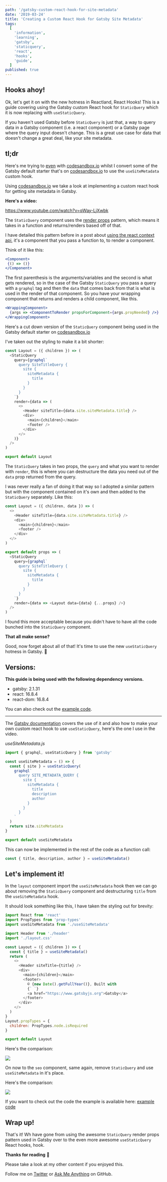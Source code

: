 ```yaml
---
path: '/gatsby-custom-react-hook-for-site-metadata'
date: '2019-03-24'
title: 'Creating a Custom React Hook for Gatsby Site Metadata'
tags:
  [
    'information',
    'learning',
    'gatsby',
    'staticquery',
    'react',
    'hooks',
    'guide',
  ]
published: true
---
```


## Hooks ahoy!

Ok, let's get it on with the new hotness in Reactland, React Hooks!
This is a guide covering using the Gatsby custom React hook for
`StaticQuery` which it is now replacing with `useStaticQuery`.

If you haven't used Gatsby before `StaticQuery` is just that, a way to
query data in a Gatsby component (i.e. a react component) or a Gatsby
page where the query input doesn't change. This is a great use case
for data that doesn't change a great deal, like your site metadata.

## tl;dr

Here's me trying to [even] with [codesandbox.io] whilst I convert some
of the Gatsby default starter that's on [codesandbox.io] to use the
`useSiteMetadata` custom hook.

Using [codesandbox.io] we take a look at implementing a custom react
hook for getting site metadata in Gatsby.

**Here's a video:**

https://www.youtube.com/watch?v=qWay-LjXwbk

The `StaticQuery` component uses the [render props] pattern, which
means it takes in a function and returns/renders based off of that.

I have detailed this pattern before in a post about [using the react
context api], it's a component that you pass a function to, to render
a component.

Think of it like this:

```jsx
<Component>
 {() => ()}
</Component>
```

The first parenthesis is the arguments/variables and the second is
what gets rendered, so in the case of the Gatsby `StaticQuery` you
pass a query with a `graphql` tag and then the `data` that comes back
from that is what is used in the render of that component. So you have
your wrapping component that returns and renders a child component,
like this.

```jsx
<WrappingComponent>
  {args => <ComponentToRender propsForComponent={args.propNeeded} />}
</WrappingComponent>
```

Here's a cut down version of the `StaticQuery` component being used in
the Gatsby default starter on [codesandbox.io]

I've taken out the styling to make it a bit shorter:

```js
const Layout = ({ children }) => (
  <StaticQuery
    query={graphql`
      query SiteTitleQuery {
        site {
          siteMetadata {
            title
          }
        }
      }
    `}
    render={data => (
      <>
        <Header siteTitle={data.site.siteMetadata.title} />
        <div>
          <main>{children}</main>
          <footer />
        </div>
      </>
    )}
  />
)

export default Layout
```

The `StaticQuery` takes in two props, the `query` and what you want to
render with `render`, this is where you can destructure the data you
need out of the `data` prop returned from the query.

I was never really a fan of doing it that way so I adopted a similar
pattern but with the component contained on it's own and then added to
the `StaticQuery` separately. Like this:

```js
const Layout = ({ children, data }) => (
  <>
    <Header siteTitle={data.site.siteMetadata.title} />
    <div>
      <main>{children}</main>
      <footer />
    </div>
  </>
)

export default props => (
  <StaticQuery
    query={graphql`
      query SiteTitleQuery {
        site {
          siteMetadata {
            title
          }
        }
      }
    `}
    render={data => <Layout data={data} {...props} />}
  />
)
```

I found this more acceptable because you didn't have to have all the
code bunched into the `StaticQuery` component.

**That all make sense?**

Good, now forget about all of that! It's time to use the new
`useStaticQuery` hotness in Gatsby. 💪

## Versions:

**This guide is being used with the following dependency versions.**

- gatsby: 2.1.31
- react: 16.8.4
- react-dom: 16.8.4

You can also check out the [example code].

---

The [Gatsby documentation] covers the use of it and also how to make
your own custom react hook to use `useStaticQuery`, here's the one I
use in the video.

_useSiteMetadata.js_

```js
import { graphql, useStaticQuery } from 'gatsby'

const useSiteMetadata = () => {
  const { site } = useStaticQuery(
    graphql`
      query SITE_METADATA_QUERY {
        site {
          siteMetadata {
            title
            description
            author
          }
        }
      }
    `
  )
  return site.siteMetadata
}

export default useSiteMetadata
```

This can now be implemented in the rest of the code as a function
call:

```js
const { title, description, author } = useSiteMetadata()
```

## Let's implement it!

In the `layout` component import the `useSiteMetadata` hook then we
can go about removing the `StaticQuery` component and destructuring
`title` from the `useSiteMetadata` hook.

It should look something like this, I have taken the styling out for
brevity:

```js
import React from 'react'
import PropTypes from 'prop-types'
import useSiteMetadata from './useSiteMetadata'

import Header from './header'
import './layout.css'

const Layout = ({ children }) => {
  const { title } = useSiteMetadata()
  return (
    <>
      <Header siteTitle={title} />
      <div>
        <main>{children}</main>
        <footer>
          © {new Date().getFullYear()}, Built with
          {` `}
          <a href="https://www.gatsbyjs.org">Gatsby</a>
        </footer>
      </div>
    </>
  )
}
Layout.propTypes = {
  children: PropTypes.node.isRequired
}

export default Layout
```

Here's the comparison:

![](./compareLayout.png)

On now to the `seo` component, same again, remove `StaticQuery` and
use `useSiteMetadata` in it's place.

Here's the comparison:

![](./compareSEO.png)

If you want to check out the code the example is available here:
[example code]

## Wrap up!

That's it! Wh have gone from using the awesome `StaticQuery` render
props pattern used in Gatsby over to the even more awesome
`useStaticQuery` React hooks, hook.

**Thanks for reading** 🙏

Please take a look at my other content if you enjoyed this.

Follow me on [Twitter] or [Ask Me Anything] on GitHub.

<!-- Links -->

[twitter]: https://twitter.com/ScottDevTweets
[ask me anything]: https://github.com/spences10/ama
[codesandbox.io]: https://codesandbox.io
[render props]: https://reactjs.org/docs/render-props.html
[using the react context api]:
  http://localhost:8899/react-context-api-getting-started
[example code]: https://codesandbox.io/s/1vnvko0zqj
[even]: https://youtu.be/8ruJBKFrRCk?t=93
[gatsby documentation]:
  https://www.gatsbyjs.org/docs/use-static-query/
